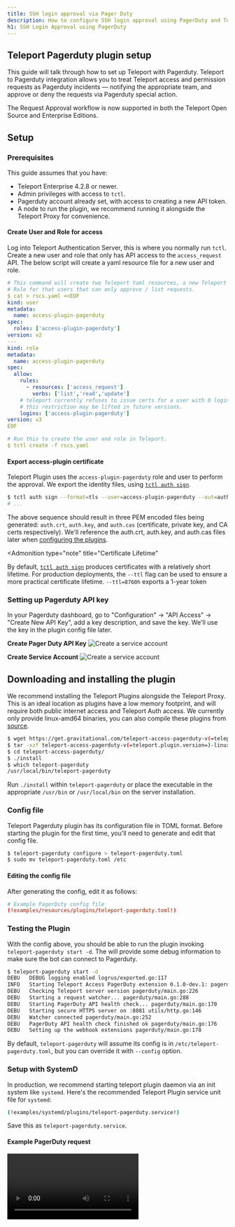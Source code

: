 ```yaml
---
title: SSH login approval via Pager Duty
description: How to configure SSH login approval using PagerDuty and Teleport
h1: SSH Login Approval using PagerDuty
---
```


## Teleport Pagerduty plugin setup

This guide will talk through how to set up Teleport with Pagerduty. Teleport to
Pagerduty integration  allows you to treat Teleport access and permission
requests as Pagerduty incidents — notifying the appropriate team, and approve
or deny the requests via Pagerduty special action.

<Admonition type="tip">
  The Request Approval workflow is now supported in both the Teleport Open Source and Enterprise Editions.
</Admonition>

## Setup

### Prerequisites

This guide assumes that you have:

- Teleport Enterprise 4.2.8 or newer.
- Admin privileges with access to `tctl`.
- Pagerduty account already set, with access to creating a new API token.
- A node to run the plugin, we recommend running it alongside the Teleport Proxy for convenience.

#### Create User and Role for access

Log into Teleport Authentication Server, this is where you normally run `tctl`. Create a
new user and role that only has API access to the `access_request` API. The below script
will create a yaml resource file for a new user and role.

```yaml
# This command will create two Teleport Yaml resources, a new Teleport user and a
# Role for that users that can only approve / list requests.
$ cat > rscs.yaml <<EOF
kind: user
metadata:
  name: access-plugin-pagerduty
spec:
  roles: ['access-plugin-pagerduty']
version: v2
---
kind: role
metadata:
  name: access-plugin-pagerduty
spec:
  allow:
    rules:
      - resources: ['access_request']
        verbs: ['list','read','update']
    # teleport currently refuses to issue certs for a user with 0 logins,
    # this restriction may be lifted in future versions.
    logins: ['access-plugin-pagerduty']
version: v3
EOF

# Run this to create the user and role in Teleport.
$ tctl create -f rscs.yaml
```

#### Export access-plugin certificate

Teleport Plugin uses the `access-plugin-pagerduty` role and user to perform the approval. We export the identity files, using [`tctl auth sign`](https://gravitational.com/teleport/docs/cli-docs/#tctl-auth-sign).

```bash
$ tctl auth sign --format=tls --user=access-plugin-pagerduty --out=auth --ttl=8760h
# ...
```

The above sequence should result in three PEM encoded files being generated: `auth.crt`, `auth.key`, and `auth.cas` (certificate, private key, and CA certs respectively).  We'll reference the auth.crt, auth.key, and auth.cas files later when [configuring the plugins](#editing-the-config-file).

<Admonition
  type="note"
  title="Certificate Lifetime"
>
  By default, [`tctl auth sign`](https://gravitational.com/teleport/docs/cli-docs/#tctl-auth-sign) produces certificates with a relatively short lifetime. For production deployments, the `--ttl` flag can be used to ensure a more practical certificate lifetime. `--ttl=8760h` exports a 1-year token
</Admonition>

### Setting up Pagerduty API key

In your Pagerduty dashboard, go to "Configuration" → "API Access" → "Create New API Key", add a key description, and save the key. We'll use the key in the plugin config file later.

**Create Pager Duty API Key**
![Create a service account](../../../img/enterprise/plugins/pagerduty/pagerduty-api-key.png)

**Create Service Account**
![Create a service account](../../../img/enterprise/plugins/pagerduty/create-new-service-pd.png)

## Downloading and installing the plugin

We recommend installing the Teleport Plugins alongside the Teleport Proxy. This is an ideal
location as plugins have a low memory footprint, and will require both public internet access
and Teleport Auth access.  We currently only provide linux-amd64 binaries, you can also
compile these plugins from [source](https://github.com/gravitational/teleport-plugins/tree/master/access/pagerduty).

```bash
$ wget https://get.gravitational.com/teleport-access-pagerduty-v(=teleport.plugin.version=)-linux-amd64-bin.tar.gz
$ tar -xzf teleport-access-pagerduty-v(=teleport.plugin.version=)-linux-amd64-bin.tar.gz
$ cd teleport-access-pagerduty/
$ ./install
$ which teleport-pagerduty
/usr/local/bin/teleport-pagerduty
```

Run `./install` within `teleport-pagerduty` or place the executable in the appropriate `/usr/bin` or `/usr/local/bin` on the server installation.

### Config file

Teleport Pagerduty plugin has its configuration file in TOML format. Before starting the plugin for the first time, you'll need to generate and edit that config file.

```bash
$ teleport-pagerduty configure > teleport-pagerduty.toml
$ sudo mv teleport-pagerduty.toml /etc
```

#### Editing the config file

After generating the config, edit it as follows:

```toml
# Example PagerDuty config file
(!examples/resources/plugins/teleport-pagerduty.toml!)
```

### Testing the Plugin

With the config above, you should be able to run the plugin invoking
`teleport-pagerduty start -d`. The will provide some debug information to make sure
the bot can connect to Pagerduty.

```bash
$ teleport-pagerduty start -d
DEBU   DEBUG logging enabled logrus/exported.go:117
INFO   Starting Teleport Access PagerDuty extension 0.1.0-dev.1: pagerduty/main.go:124
DEBU   Checking Teleport server version pagerduty/main.go:226
DEBU   Starting a request watcher... pagerduty/main.go:288
DEBU   Starting PagerDuty API health check... pagerduty/main.go:170
DEBU   Starting secure HTTPS server on :8081 utils/http.go:146
DEBU   Watcher connected pagerduty/main.go:252
DEBU   PagerDuty API health check finished ok pagerduty/main.go:176
DEBU   Setting up the webhook extensions pagerduty/main.go:178
```

By default, `teleport-pagerduty` will assume its config is in `/etc/teleport-pagerduty.toml`, but you can override it with `--config` option.

### Setup with SystemD

In production, we recommend starting teleport plugin daemon via an init system like `systemd`. Here's the recommended Teleport Plugin service unit file for `systemd`:

```bash
(!examples/systemd/plugins/teleport-pagerduty.service!)
```

Save this as `teleport-pagerduty.service`.

#### Example PagerDuty request

<video controls>
  <source
    src="../../../img/enterprise/plugins/pagerduty/pagerduty-demo.mp4"
    type="video/mp4"
  />

  <source
    src="../../../img/enterprise/plugins/pagerduty/pagerduty-demo.webm"
    type="video/webm"
  />

  Your browser does not support the video tag.
</video>

## Audit log

The plugin will let anyone with access to the PagerDuty account so it's
important to review Teleport's audit log.

## Feedback

If you have any issues with this plugin please create an [issue here](https://github.com/gravitational/teleport-plugins/issues/new).
